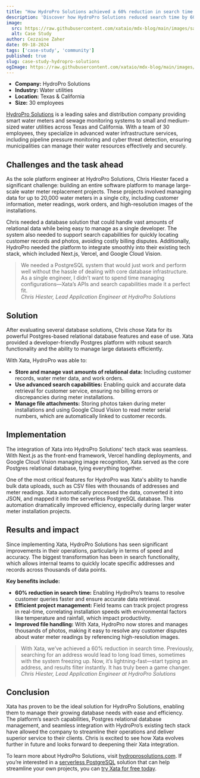 ```yaml
---
title: "How HydroPro Solutions achieved a 60% reduction in search time using the Xata Postgres-powered platform"
description: 'Discover how HydroPro Solutions reduced search time by 60% and transformed their operations with the powerful Postgres-based serverless database solution from Xata, streamlining water meter installations and improving overall efficiency.'
image:
  src: https://raw.githubusercontent.com/xataio/mdx-blog/main/images/sava-labs-case-study@2x.png
  alt: Case Study
author: Cezzaine Zaher
date: 09-18-2024
tags: ['case-study', 'community']
published: true
slug: case-study-hydropro-solutions
ogImage: https://raw.githubusercontent.com/xataio/mdx-blog/main/images/sava-labs-case-study-og@2x.png
---
```


<ArticleImage
  src="https://us-east-1.storage.xata.sh/uq2d573lf36fvlvl6td0s0i4spj3kohc"
  width="800"
  height="405"
  alt="Savas labs hero image"
  position="center"
/>

- **Company:** HydroPro Solutions
- **Industry:** Water utilities
- **Location:** Texas & California
- **Size:** 30 employees

[HydroPro Solutions](https://hydroprosolutions.com/) is a leading sales and distribution company providing smart water meters and sewage monitoring systems to small and medium-sized water utilities across Texas and California. With a team of 30 employees, they specialize in advanced water infrastructure services, including pipeline pressure monitoring and cyber threat detection, ensuring municipalities can manage their water resources effectively and securely.

## Challenges and the task ahead

As the sole platform engineer at HydroPro Solutions, Chris Hiester faced a significant challenge: building an entire software platform to manage large-scale water meter replacement projects. These projects involved managing data for up to 20,000 water meters in a single city, including customer information, meter readings, work orders, and high-resolution images of the installations.

Chris needed a database solution that could handle vast amounts of relational data while being easy to manage as a single developer. The system also needed to support search capabilities for quickly locating customer records and photos, avoiding costly billing disputes. Additionally, HydroPro needed the platform to integrate smoothly into their existing tech stack, which included Next.js, Vercel, and Google Cloud Vision.

> We needed a PostgreSQL system that would just work and perform well without the hassle of dealing with core database infrastructure. As a single engineer, I didn’t want to spend time managing configurations—Xata’s APIs and search capabilities made it a perfect fit.\
> _Chris Hiester, Lead Application Engineer at HydroPro Solutions_

## Solution

After evaluating several database solutions, Chris chose Xata for its powerful Postgres-based relational database features and ease of use. Xata provided a developer-friendly Postgres platform with robust search functionality and the ability to manage large datasets efficiently.

With Xata, HydroPro was able to:

- **Store and manage vast amounts of relational data:** Including customer records, water meter data, and work orders.
- **Use advanced search capabilities:** Enabling quick and accurate data retrieval for customer service, ensuring no billing errors or discrepancies during meter installations.
- **Manage file attachments:** Storing photos taken during meter installations and using Google Cloud Vision to read meter serial numbers, which are automatically linked to customer records.

## Implementation

The integration of Xata into HydroPro Solutions' tech stack was seamless. With Next.js as the front-end framework, Vercel handling deployments, and Google Cloud Vision managing image recognition, Xata served as the core Postgres relational database, tying everything together.

One of the most critical features for HydroPro was Xata's ability to handle bulk data uploads, such as CSV files with thousands of addresses and meter readings. Xata automatically processed the data, converted it into JSON, and mapped it into the serverless PostgreSQL database. This automation dramatically improved efficiency, especially during larger water meter installation projects.

## Results and impact

Since implementing Xata, HydroPro Solutions has seen significant improvements in their operations, particularly in terms of speed and accuracy. The biggest transformation has been in search functionality, which allows internal teams to quickly locate specific addresses and records across thousands of data points.

**Key benefits include:**

- **60% reduction in search time:** Enabling HydroPro’s teams to resolve customer queries faster and ensure accurate data retrieval.
- **Efficient project management:** Field teams can track project progress in real-time, correlating installation speeds with environmental factors like temperature and rainfall, which impact productivity.
- **Improved file handling:** With Xata, HydroPro now stores and manages thousands of photos, making it easy to resolve any customer disputes about water meter readings by referencing high-resolution images.

> With Xata, we’ve achieved a 60% reduction in search time. Previously, searching for an address would lead to long load times, sometimes with the system freezing up. Now, it’s lightning-fast—start typing an address, and results filter instantly. It has truly been a game changer.\
> _Chris Hiester, Lead Application Engineer at HydroPro Solutions_

## Conclusion

Xata has proven to be the ideal solution for HydroPro Solutions, enabling them to manage their growing database needs with ease and efficiency. The platform’s search capabilities, Postgres relational database management, and seamless integration with HydroPro’s existing tech stack have allowed the company to streamline their operations and deliver superior service to their clients. Chris is excited to see how Xata evolves further in future and looks forward to deepening their Xata integration.

To learn more about HydroPro Solutions, visit [hydroprosolutions.com](http://hydroprosolutions.com). If you’re interested in a [serverless PostgreSQL](https://xata.io/serverless-postgres) solution that can help streamline your own projects, you can [try Xata for free today](https://app.xata.io/signin?mode=signup).